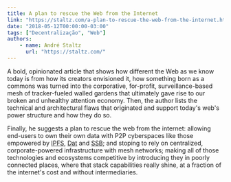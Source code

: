```yaml
---
title: A plan to rescue the Web from the Internet
link: "https://staltz.com/a-plan-to-rescue-the-web-from-the-internet.html"
date: "2018-05-12T00:00:00-03:00"
tags: ["Decentralização", "Web"]
authors:
    - name: André Staltz
      url: "https://staltz.com/"
---
```


A bold, opinionated article that shows how different the Web as we know today is from how its creators envisioned it, how something born as a commons was turned into the corporative, for-profit, surveillance-based mesh of tracker-fueled walled gardens that ultimately gave rise to our broken and unhealthy attention economy. Then, the author lists the technical and architectural flaws that originated and support today's web's power structure and how they do so.

Finally, he suggests a plan to rescue the web from the internet: allowing end-users to own their own data with P2P cyberspaces like those empowered by [IPFS](https://ipfs.io/), [Dat](https://datproject.org/) and [SSB](http://scuttlebutt.nz/); and stoping to rely on centralized, corporate-powered infrastructure with mesh networks; making all of those technologies and ecosystems competitive by introducing they in poorly connected places, where that stack capabilities really shine, at a fraction of the internet's cost and without intermediaries.
